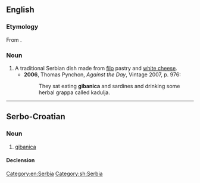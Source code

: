 ==English==
{{wikipedia}}
===Etymology===
From {{etyl|sh}} {{term|гибаница||tr=gibanitsa|sc=Cyrl|lang=sh}}.

===Noun===
{{en-noun}}

# A traditional Serbian dish made from [[filo]] pastry and [[white cheese]].
#* '''2006''', Thomas Pynchon, ''Against the Day'', Vintage 2007, p. 976:
#*: They sat eating '''gibanica''' and sardines and drinking some herbal grappa called kadulja.

[[Category:en:Serbia]]

----

==Serbo-Croatian==

===Noun===
{{sh-noun|g=f|head=gibanica|r|гибаница|гибаница}}

# [[gibanica]]

====Declension====
{{sh-decl-noun
|gibanica|gibanice
|gibanice|gibanica
|gibanici|gibanicama
|gibanicu|gibanice
|gibanice|gibanice
|gibanici|gibanicama
|gibanicom|gibanicama
}}

[[Category:sh:Serbia]]